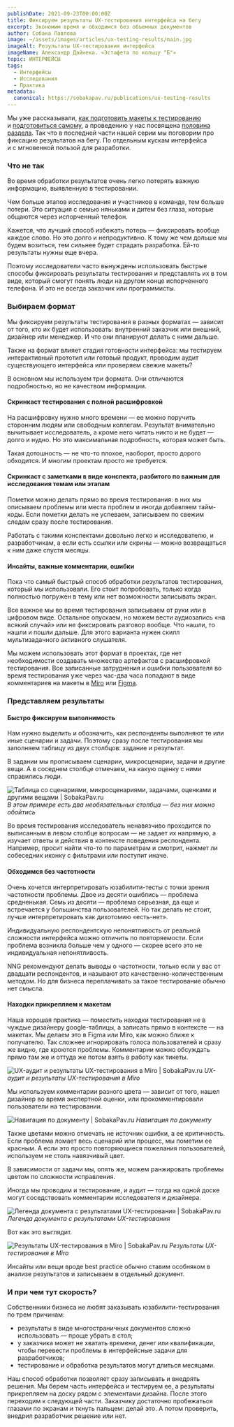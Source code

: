 ```yaml
---
publishDate: 2021-09-23T00:00:00Z
title: Фиксируем результаты UX‑тестирования интерфейса на бегу
excerpt: Экономим время и обходимся без объемных документов
author: Собака Павлова
image: ~/assets/images/articles/ux-testing-results/main.jpg
imageAlt: Результаты UX‑тестирования интерфейса
imageName: Александр Дайнека. «Эстафета по кольцу "Б"»
topic: ИНТЕРФЕЙСЫ
tags:
  - Интерфейсы
  - Исследования
  - Практика
metadata:
  canonical: https://sobakapav.ru/publications/ux-testing-results
---
```



Мы уже рассказывали, [как подготовить макеты к тестированию](https://sobakapav.ru/publications/professional_testing) и&nbsp;[подготовиться самому](https://sobakapav.ru/publications/before-interface-testing), а&nbsp;проведению у&nbsp;нас посвящена [половина раздела](https://new.sobakapav.ru/tag/issledovaniya). Так что в&nbsp;последней части нашей серии мы поговорим про фиксацию результатов на&nbsp;бегу. По&nbsp;отдельным кускам интерфейса и&nbsp;с&nbsp;мгновенной пользой для разработки.

### Что не так

Во время обработки результатов очень легко потерять важную информацию, выявленную в&nbsp;тестировании.

Чем больше этапов исследования и участников в команде, тем больше потери. Это ситуация с семью няньками и дитем без глаза, которые общаются через испорченный телефон.

Кажется, что лучший способ избежать потерь — фиксировать вообще каждое слово. Но это долго и непродуктивно. К тому же чем дольше мы будем возиться, тем сильнее будет страдать разработка. Ей-то результаты нужны еще вчера.

Поэтому исследователи часто вынуждены использовать быстрые способы фиксировать результаты тестирования и представлять их в том виде, который смогут понять люди на другом конце испорченного телефона. И это не всегда заказчик или программисты.

### Выбираем формат

Мы фиксируем результаты тестирования в разных форматах — зависит от того, кто их будет использовать: внутренний заказчик или внешний, дизайнер или менеджер. И что они планируют делать с ними дальше.

Также на формат влияет стадия готовности интерфейса: мы тестируем интерактивный прототип или готовый продукт, проводим аудит существующего интерфейса или проверяем свежие макеты?

В основном мы используем три формата. Они отличаются подробностью, но не качеством информации.

#### Скринкаст тестирования с полной расшифровкой

На расшифровку нужно много времени — ее можно поручить сторонним людям или свободным коллегам. Результат внимательно вычитывает исследователь, а кроме него читать никто и не будет — долго и нудно. Но это максимальная подробность, которая может быть.

Такая дотошность — не что-то плохое, наоборот, просто дорого обходится. И многим проектам просто не требуется.

#### Скринкаст с заметками в виде конспекта, разбитого по важным для исследования темам или этапам

Пометки можно делать прямо во время тестирования: в них мы описываем проблемы или места проблем и иногда добавляем тайм-коды. Если пометки делать не успеваем, записываем по свежим следам сразу после тестирования.

Работать с такими конспектами довольно легко и исследователю, и разработчикам, а если есть ссылки или скрины — можно возвращаться к ним даже спустя месяцы.

#### Инсайты, важные комментарии, ошибки

Пока что самый быстрый способ обработки результатов тестирования, который мы использовали. Его стоит попробовать, только когда полностью погружен в тему или нет возможности записывать экран.

Все важное мы во время тестирования записываем от руки или в цифровом виде. Остальное опускаем, но можем вести аудиозапись «на всякий случай» или не фиксировать разговор вообще. Что нашли, то нашли и пошли дальше. Для этого варианта нужен скилл мультизадачного активного слушателя.

Мы можем использовать этот формат в проектах, где нет необходимости создавать множество артефактов с расшифровкой тестирования. Все записанные затруднения и ошибки пользователя во время тестирования уже через час-два часа попадают в виде комментариев на макеты в [Miro](https://miro.com/) или [Figma](https://www.figma.com/).

### Представляем результаты

#### Быстро фиксируем выполнимость

Нам нужно выделить и обозначить, как респонденты выполняют те или иные сценарии и задачи. Поэтому сразу после тестирования мы заполняем таблицу из двух столбцов: задание и результат.

В задании мы прописываем сценарии, микросценарии, задачи и другие вещи. А в соседнем столбце отмечаем, на какую оценку с ними справились люди.

![Таблица со сценариями, микросценариями, задачами, оценками и другими вещами | SobakaPav.ru](~/assets/images/articles/ux-testing-results/1.png)
_В этом примере есть два необязательных столбца — без них можно обойтись_

Во время тестирования исследователь ненавязчиво проходится по выписанным в левом столбце вопросам — не задает их напрямую, а изучает ответы и действия в контексте поведения респондента. Например, просит найти что-то по параметрам и смотрит, нажмет ли собеседник иконку с фильтрами или поступит иначе.

#### Обходимся без частотности

Очень хочется интерпретировать юзабилити-тесты с точки зрения частотности проблемы. Двое из десяти ошиблись — проблема средненькая. Семь из десяти — проблема серьезная, да еще и встречается у большинства пользователей. Но так делать не стоит, лучше интерпретировать как дихотомию «есть-нет».

Индивидуальную респондентскую непонятливость от реальной сложности интерфейса можно отличить по повторяемости. Если проблема возникла больше чем у одного — скорее всего это не индивидуальная непонятливость.

NNG рекомендуют делать выводы о частотности, только если у вас от двадцати респондентов, и называют это качественно-количественным методом. Но для бизнеса переплачивать за такое тестирование обычно нет смысла.

#### Находки прикрепляем к макетам

Наша хорошая практика — поместить находки тестирования не в чуждые дизайнеру google-таблицы, а записать прямо в контексте — на макетах. Мы делаем это в Figma или Miro, как можно ближе к получателю. Так сложнее игнорировать голоса пользователей и сразу же видно, где кроются проблемы. Комментарии можно обсуждать прямо там же и оттуда же потом взять в работу как тикеты.

![UX-аудит и результаты UX-тестирования в Miro | SobakaPav.ru](~/assets/images/articles/ux-testing-results/2.png)
_UX-аудит и результаты UX-тестирования в Miro_

Мы используем комментарии разного цвета — зависит от того, нашел дизайнер во время экспертной оценки, или прокомментировали пользователи на тестировании.

![Навигация по документу | SobakaPav.ru](~/assets/images/articles/ux-testing-results/3.png)
_Навигация по документу_

Также цветами можно отмечать не источник ошибки, а ее критичность. Если проблема ломает весь сценарий или процесс, мы пометим ее красным. А если это просто повторяющиеся пожелания пользователей, используем не столь навязчивый цвет.

В зависимости от задачи мы, опять же, можем ранжировать проблемы цветом по сложности исправления.

Иногда мы проводим и тестирование, и аудит — тогда на одной доске могут соседствовать комментарии исследователя и дизайнера.

![Легенда документа с результатами UX-тестирования | SobakaPav.ru](~/assets/images/articles/ux-testing-results/4.png)
_Легенда документа с результатами UX-тестирования_

Вот как это выглядит.

![Результаты UX-тестирования в Miro | SobakaPav.ru](~/assets/images/articles/ux-testing-results/5.png)
_Результаты UX-тестирования в Miro_

Инсайты или вещи вроде best practice обычно ставим особняком в анализе результатов и записываем в отдельный документ.

### И при чем тут скорость?

Собственники бизнеса не любят заказывать юзабилити-тестирования по трем причинам:

- результаты в виде многостраничных документов сложно использовать — проще убрать в стол;
- у заказчика может не хватать времени, денег или квалификации, чтобы перевести проблемы в интерфейсные задачи для разработчиков;
- тестирование и обработка результатов могут длиться месяцами.

Наш способ обработки позволяет сразу записывать и внедрять решения. Мы берем часть интерфейса и тестируем ее, а результаты прикрепляем на доску рядом с элементами дизайна. После этого переходим к следующей части. Заказчику достаточно пробежаться глазами по экранам и ткнуть пальцем: делай это. А потом проверить, внедрил разработчик решение или нет.
